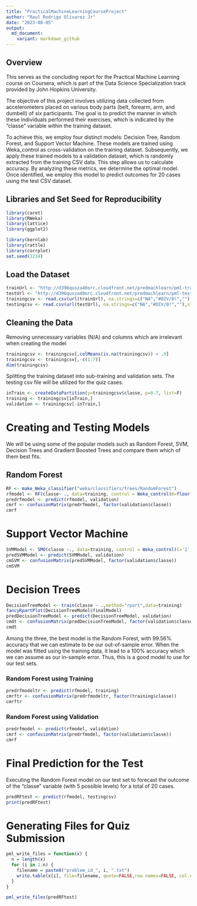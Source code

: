 ```yaml
---
title: "PracticalMachineLearningCourseProject"
author: "Raul Rodrigo Olivarez Jr"
date: "2023-08-05"
output:
  md_document:
    variant: markdown_github
---
```


## Overview
This serves as the concluding report for the Practical Machine Learning course on Coursera, which is part of the Data Science Specialization track provided by John Hopkins University.

The objective of this project involves utilizing data collected from accelerometers placed on various body parts (belt, forearm, arm, and dumbell) of six participants. The goal is to predict the manner in which these individuals performed their exercises, which is indicated by the "classe" variable within the training dataset.

To achieve this, we employ four distinct models: Decision Tree, Random Forest, and Support Vector Machine. These models are trained using Weka_control as cross-validation on the training dataset. Subsequently, we apply these trained models to a validation dataset, which is randomly extracted from the training CSV data. This step allows us to calculate accuracy. By analyzing these metrics, we determine the optimal model. Once identified, we employ this model to predict outcomes for 20 cases using the test CSV dataset.


## Libraries and Set Seed for Reproducibility

```r

library(caret)
library(RWeka)
library(lattice)
library(ggplot2)

library(kernlab)
library(rattle)
library(corrplot)
set.seed(1234)
```

## Load the Dataset

```r
trainUrl <- "http://d396qusza40orc.cloudfront.net/predmachlearn/pml-training.csv"
testUrl <- "http://d396qusza40orc.cloudfront.net/predmachlearn/pml-testing.csv"
trainingcsv <- read.csv(url(trainUrl), na.strings=c("NA","#DIV/0!",""),stringsAsFactors = TRUE)
testingcsv <- read.csv(url(testUrl), na.strings=c("NA","#DIV/0!",""),stringsAsFactors=TRUE)
```

## Cleaning the Data 

Removing unnecessary variables (N/A) and columns which are irrelevant when creating the model

```r
trainingcsv <- trainingcsv[,colMeans(is.na(trainingcsv)) < .9]
trainingcsv <- trainingcsv[,-c(1:7)] 
dim(trainingcsv)
```

Splitting the training dataset into sub-training and validation sets. The testing csv file will be utilized for the quiz cases.

```r
inTrain <- createDataPartition(y=trainingcsv$classe, p=0.7, list=F)
training <- trainingcsv[inTrain,]
validation <- trainingcsv[-inTrain,]
```


# Creating and Testing Models
We will be using some of the popular models such as Random Forest, SVM, Decision Trees and Gradient Boosted Trees and compare them which of them best fits.

## Random Forest

```r
RF <- make_Weka_classifier("weka/classifiers/trees/RandomForest")
rfmodel <- RF(classe~ ., data=training, control = Weka_control(K=floor(2*sqrt(18))))
predrfmodel <- predict(rfmodel, validation)
cmrf <- confusionMatrix(predrfmodel, factor(validation$classe))
cmrf
```

# Support Vector Machine

```r
SVMModel <- SMO(classe ~., data=training, control = Weka_control(C='1', K = list("PolyKernel", E = 2)))
predSVMModel <- predict(SVMModel, validation)
cmSVM <- confusionMatrix(predSVMModel, factor(validation$classe))
cmSVM
```


# Decision Trees

```r
DecisionTreeModel <- train(classe ~ .,method="rpart",data=training)
fancyRpartPlot(DecisionTreeModel$finalModel)
predDecisionTreeModel <- predict(DecisionTreeModel, validation)
cmdt <- confusionMatrix(predDecisionTreeModel, factor(validation$classe))
cmdt
```


Among the three, the best model is the Random Forest, with 99.56% accuracy that we can estimate to be our out-of-sample error. When the model was fitted using the training data, it lead to a 100% accuracy which we can assume as our in-sample error. Thus, this is a good model to use for our test sets.

### Random Forest using Training
```r
predrfmodeltr <- predict(rfmodel, training)
cmrftr <- confusionMatrix(predrfmodeltr, factor(training$classe))
cmrftr
```

### Random Forest using Validation
```r
predrfmodel <- predict(rfmodel, validation)
cmrf <- confusionMatrix(predrfmodel, factor(validation$classe))
cmrf
```

# Final Prediction for the Test

Executing the Random Forest model on our test set to forecast the outcome of the "classe" variable (with 5 possible levels) for a total of 20 cases.

```r
predRFtest <- predict(rfmodel, testingcsv)
print(predRFtest)
```


# Generating Files for Quiz Submission

```r
pml_write_files = function(x) {
  n = length(x)
  for (i in 1:n) {
    filename = paste0("problem_id_", i, ".txt")
    write.table(x[i], file=filename, quote=FALSE,row.names=FALSE, col.names=FALSE)
  }
}

pml_write_files(predRFtest)
```


